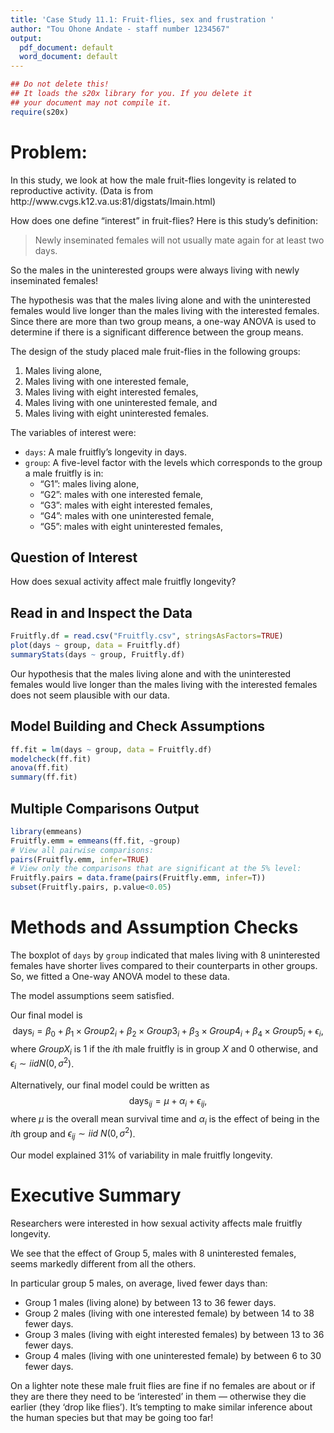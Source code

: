 ```yaml
---
title: 'Case Study 11.1: Fruit-flies, sex and frustration '
author: "Tou Ohone Andate - staff number 1234567"
output:
  pdf_document: default
  word_document: default
---
```

```r
## Do not delete this!
## It loads the s20x library for you. If you delete it 
## your document may not compile it.
require(s20x)
```

# Problem:
In this study, we look at how the male fruit-flies longevity is related to reproductive activity. (Data is from http://www.cvgs.k12.va.us:81/digstats/Imain.html)
 
How does one define "interest" in fruit-flies? Here is this study's definition: 

>Newly inseminated females will not usually mate again for at least two days.

So the males in the uninterested groups were always living with newly inseminated females! 

The hypothesis was that the males living alone and with the uninterested females would live longer than the males living with the interested females. Since there are more than two group means, a one-way ANOVA is used to determine if there is a significant difference between the group means.  

The design of the study placed male fruit-flies in the following groups: 

1) Males living alone, 
2) Males living with one interested female, 
3) Males living with eight interested females, 
4) Males living with one uninterested female, and 
5) Males living with eight uninterested females. 
 
The variables of interest were:

* `days`: A male fruitfly's longevity in days.
* `group`: A five-level factor with the levels which corresponds to the group a male fruitfly is in:
    + "G1": males living alone, 
    + "G2": males with one interested female,
    + "G3": males with eight interested females,
    + "G4": males with one uninterested female,
    + "G5": males with eight uninterested females,
  
## Question of Interest
How does sexual activity affect male fruitfly longevity? 

## Read in and Inspect the Data

```r
Fruitfly.df = read.csv("Fruitfly.csv", stringsAsFactors=TRUE)
plot(days ~ group, data = Fruitfly.df)
summaryStats(days ~ group, Fruitfly.df)
```

Our hypothesis that the males living alone and with the uninterested females would live longer than the males living with the interested females does not seem plausible with our data.

## Model Building and Check Assumptions
```r
ff.fit = lm(days ~ group, data = Fruitfly.df)
modelcheck(ff.fit)
anova(ff.fit)
summary(ff.fit)
```

## Multiple Comparisons Output
```r
library(emmeans)
Fruitfly.emm = emmeans(ff.fit, ~group)
# View all pairwise comparisons:
pairs(Fruitfly.emm, infer=TRUE)
# View only the comparisons that are significant at the 5% level:
Fruitfly.pairs = data.frame(pairs(Fruitfly.emm, infer=T))
subset(Fruitfly.pairs, p.value<0.05)
```

\pagebreak{}

# Methods and Assumption Checks
The boxplot of `days` by `group` indicated that males living with 8 uninterested females have shorter lives compared to their counterparts in other groups. So, we fitted a One-way ANOVA model to these data.

The model assumptions seem satisfied.

Our final model is $$\text{days}_i = \beta_0 + \beta_1 \times Group2_i + \beta_2 \times Group3_i + \beta_3 \times Group4_i + \beta_4 \times Group5_i + \epsilon_i,$$
where $GroupX_i$ is 1 if the $i$th male fruitfly is in group $X$ and 0 otherwise, and $\epsilon_i \sim iid N(0,\sigma^2)$.

Alternatively, our final model could be written as $$\text{days}_{ij} = \mu + \alpha_i + \epsilon_{ij},$$
where $\mu$ is the overall mean survival time and $\alpha_i$ is the effect of being in the $i$th group and $\epsilon_{ij} \sim iid~N(0,\sigma^2)$.

Our model explained 31% of variability in male fruitfly longevity.

# Executive Summary
Researchers were interested in how sexual activity affects male fruitfly longevity.

We see that the effect of Group 5, males with 8 uninterested females, seems markedly different from all the others.

In particular group 5 males, on average, lived fewer days than:

* Group 1 males (living alone) by between 13 to 36 fewer days.
* Group 2 males (living with one interested female) by between 14 to 38 fewer days.
* Group 3 males (living with eight interested females) by between 13 to 36 fewer days.
* Group 4 males (living with one uninterested female) by between 6 to 30 fewer days.

On a lighter note these male fruit flies are fine if no females are about or if they are there they need to be 'interested' in them --- otherwise they die earlier (they 'drop like flies'). It's tempting to make similar inference about the human species but that may be going too far!

